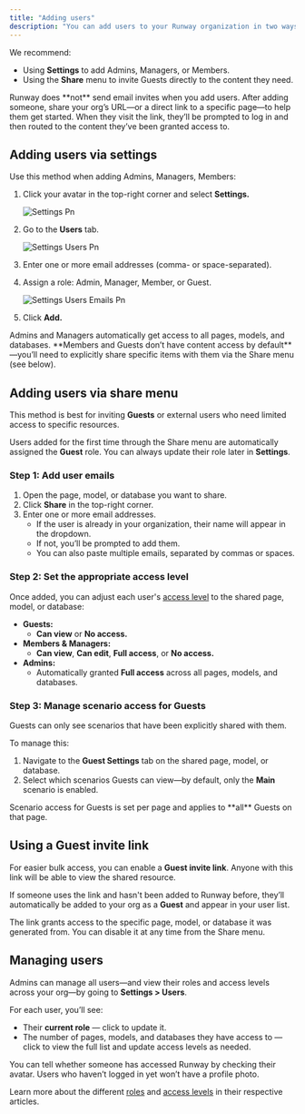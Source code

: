 ```yaml
---
title: "Adding users"
description: "You can add users to your Runway organization in two ways: via the Settings menu or from the Share menu on a specific page, model, or database.Description of your new file."
---
```


We recommend:

- Using **Settings** to add Admins, Managers, or Members.
- Using the **Share** menu to invite Guests directly to the content they need.

<Warning>
  Runway does **not** send email invites when you add users. After adding someone, share your org’s URL—or a direct link to a specific page—to help them get started. When they visit the link, they’ll be prompted to log in and then routed to the content they’ve been granted access to.
</Warning>

## Adding users via settings

Use this method when adding Admins, Managers, Members:

1. Click your avatar in the top-right corner and select **Settings.**

   ![Settings Pn](/images/adding-users/settings.png)
2. Go to the **Users** tab.

   ![Settings Users Pn](/images/adding-users/settings-users.png)
3. Enter one or more email addresses (comma- or space-separated).
4. Assign a role: Admin, Manager, Member, or Guest.

   ![Settings Users Emails Pn](/images/adding-users/settings-users-emails.png)
5. Click **Add.**

<Warning>
  Admins and Managers automatically get access to all pages, models, and databases. **Members and Guests don’t have content access by default**—you’ll need to explicitly share specific items with them via the Share menu (see below).
</Warning>

## Adding users via share menu

This method is best for inviting **Guests** or external users who need limited access to specific resources.

Users added for the first time through the Share menu are automatically assigned the **Guest** role. You can always update their role later in **Settings**.

### Step 1: Add user emails

1. Open the page, model, or database you want to share.
2. Click **Share** in the top-right corner.
3. Enter one or more email addresses.
   - If the user is already in your organization, their name will appear in the dropdown.
   - If not, you’ll be prompted to add them.
   - You can also paste multiple emails, separated by commas or spaces.

### Step 2: Set the appropriate access level

Once added, you can adjust each user's [access level](https://docs.runway.com/guides/sharing/access-levels) to the shared page, model, or database:

- **Guests:**
  - **Can view** or **No access.**
- **Members & Managers:**
  - **Can view**, **Can edit**, **Full access**, or **No access.**
- **Admins:**
  - Automatically granted **Full access** across all pages, models, and databases.

### Step 3: Manage scenario access for Guests

Guests can only see scenarios that have been explicitly shared with them.

To manage this:

1. Navigate to the **Guest Settings** tab on the shared page, model, or database.
2. Select which scenarios Guests can view—by default, only the **Main** scenario is enabled.

<Info>
  Scenario access for Guests is set per page and applies to **all** Guests on that page.
</Info>

## Using a Guest invite link

For easier bulk access, you can enable a **Guest invite link**. Anyone with this link will be able to view the shared resource.

If someone uses the link and hasn't been added to Runway before, they’ll automatically be added to your org as a **Guest** and appear in your user list.

The link grants access to the specific page, model, or database it was generated from. You can disable it at any time from the Share menu.

## Managing users

Admins can manage all users—and view their roles and access levels across your org—by going to **Settings \> Users**.

For each user, you’ll see:

- Their **current role** — click to update it.
- The number of pages, models, and databases they have access to — click to view the full list and update access levels as needed.

You can tell whether someone has accessed Runway by checking their avatar. Users who haven’t logged in yet won’t have a profile photo.

Learn more about the different [roles](https://docs.runway.com/guides/sharing/user-roles) and [access levels](https://docs.runway.com/guides/sharing/access-levels) in their respective articles.